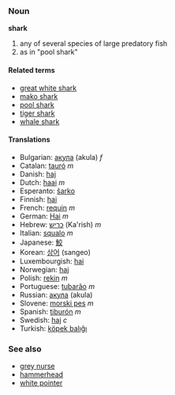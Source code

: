 ===Noun===
'''shark'''

# any of several species of large predatory fish
# as in "pool shark"<!-- please insert real def -->

====Related terms====
*[[great white shark]]
*[[mako shark]]
*[[pool shark]]
*[[tiger shark]]
*[[whale shark]]

====Translations====
*Bulgarian: [[акула]] (akula) ''f''
*Catalan: [[tauró]] ''m''
*Danish: [[haj]]
*Dutch: [[haai]] ''m''
*Esperanto: [[ŝarko]]
*Finnish: [[hai]]
*French: [[requin]] ''m''
*German: [[Hai]] ''m''
*Hebrew: [[כריש]] (Ka'rish) ''m''
*Italian: [[squalo]] ''m''
*Japanese: [[鮫]]
*Korean: [[상어]] (sangeo)
*Luxembourgish: [[hai]]
*Norwegian: [[haj]]
*Polish: [[rekin]] ''m''
*Portuguese: [[tubarão]] ''m''
*Russian: [[акула]] (akula)
*Slovene: [[morski pes]] ''m''
*Spanish: [[tiburón]] ''m''
*Swedish: [[haj]] ''c''
*Turkish: [[köpek balığı]]

===See also===
*[[grey nurse]]
*[[hammerhead]]
*[[white pointer]]